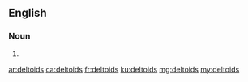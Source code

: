 ==English==

===Noun===
{{head|en|noun plural form}}

# {{plural of|deltoid|lang=en}}

[[ar:deltoids]]
[[ca:deltoids]]
[[fr:deltoids]]
[[ku:deltoids]]
[[mg:deltoids]]
[[my:deltoids]]